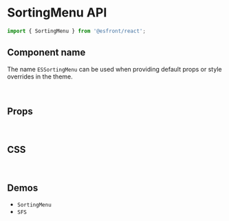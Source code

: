 
<Meta title="Components API/SortingMenu" />

# SortingMenu API

```js
import { SortingMenu } from '@esfront/react';
```

## Component name

The name `ESSortingMenu` can be used when providing default props or style overrides in the theme.

<br />

## Props

<TableInterface variant="props" name="SortingMenuProps" />

<br />

## CSS

<TableInterface variant="css" name="SortingMenuClasses" />

<br />

## Demos

<ul>
  <li>
    <LinkTo kind="components-SortingMenu" story="demo">
      <code>SortingMenu</code>
    </LinkTo>
  </li>
  <li>
    <LinkTo kind="components-SFS" story="demo">
      <code>SFS</code>
    </LinkTo>
  </li>
</ul>
